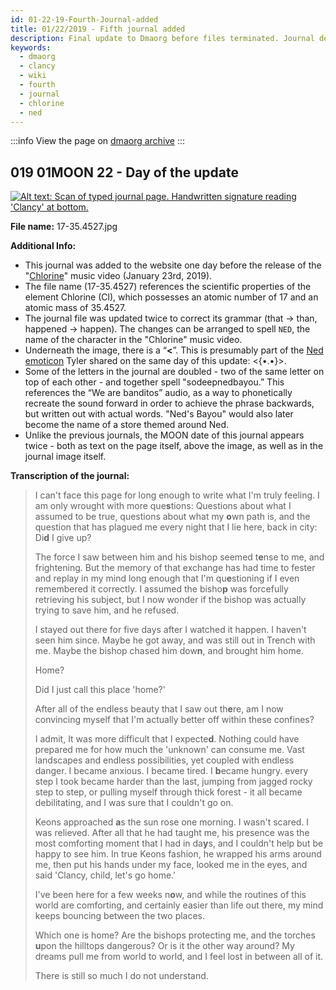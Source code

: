 ```yaml
---
id: 01-22-19-Fourth-Journal-added
title: 01/22/2019 - Fifth journal added
description: Final update to Dmaorg before files terminated. Journal describing Clancy's feelings after returning to Dema.
keywords:
  - dmaorg
  - clancy
  - wiki
  - fourth
  - journal
  - chlorine
  - ned
---
```


:::info
View the page on [dmaorg archive](https://www.dmaorg.site/012219/found/15398642_14/clancy.html)
:::

## 019 01MOON 22 - Day of the update

[![Alt text: Scan of typed journal page. Handwritten signature reading 'Clancy' at bottom.](./assets/17-35.4527.jpg)](./assets/17-35.4527.jpg)

**File name:**  17-35.4527.jpg

**Additional Info:**

- This journal was added to the website one day before the release of the "[Chlorine](https://www.youtube.com/watch?v=eJnQBXmZ7Ek)" music video (January 23rd, 2019).
- The file name (17-35.4527) references the scientific properties of the element Chlorine (Cl), which possesses an atomic number of 17 and an atomic mass of 35.4527.
- The journal file was updated twice to correct its grammar (that -> than, happened -> happen). The changes can be arranged to spell `NED`, the name of the character in the "Chlorine" music video.
- Underneath the image, there is a “**<**”. This is presumably part of the [Ned emoticon](https://twitter.com/tylerrjoseph/status/1087818031861039109) Tyler shared on the same day of this update: <{•.•}>.
- Some of the letters in the journal are doubled - two of the same letter on top of each other - and together spell "sodeepnedbayou.” This references the “We are banditos” audio, as a way to phonetically recreate the sound forward in order to achieve the phrase backwards, but written out with actual words. "Ned's Bayou" would also later become the name of a store themed around Ned.
- Unlike the previous journals, the MOON date of this journal appears twice - both as text on the page itself, above the image, as well as in the journal image itself.

**Transcription of the journal:**
> I can't face this page for long enough to write what I'm truly feeling. I am only wrought with more que<b>s</b>tions: Questions about what I assumed to be true, questions about what my <b>o</b>wn path is, and the question that has plagued me every night that I lie here, back in city: Di<b>d</b> I give up?
>
> The force I saw between him and his bishop seemed t<b>e</b>nse to me, and frightening. But the memory of that exchange has had time to fester and replay in my mind long enough that I'm qu<b>e</b>stioning if I even remembered it correctly. I assumed the bisho<b>p</b> was forcefully retrieving his subject, but I now wonder if the bishop was actually trying to save him, and he refused.
>
> I stayed out there for five days after I watched it happen. I haven't seen him since. Maybe he got away, and was still out in Trench with me. Maybe the bishop chased him dow<b>n</b>, and brought him home.
>
> Home?
>
> Did I just call this place 'home?'
>
> After all of the endless beauty that I saw out th<b>e</b>re, am I now convincing myself that I'm actually better off within these confines?
>
> I admit, It was more difficult that I expecte<b>d</b>. Nothing could have prepared me for how much the 'unknown' can consume me. Vast landscapes and endless possibilities, yet coupled with endless danger. I became anxious. I became tired. I <b>b</b>ecame hungry. every step I took became harder than the last, jumping from jagged rocky step to step, or pulling myself through thick forest - it all became debilitating, and I was sure that I couldn't go on.
>
> Keons approached <b>a</b>s the sun rose one morning. I wasn't scared. I was relieved. After all that he had taught me, his presence was the most comforting moment that I had in da<b>y</b>s, and I couldn't help but be happy to see him. In true Keons fashion, he wrapped his arms around me, then put his hands under my face, looked me in the eyes, and said 'Clancy, child, let's go home.'
>
> I've been here for a few weeks n<b>o</b>w, and while the routines of this world are comforting, and certainly easier than life out there, my mind keeps bouncing between the two places.
>
> Which one is home? Are the bishops protecting me, and the torches <b>u</b>pon the hilltops dangerous? Or is it the other way around? My dreams pull me from world to world, and I feel lost in between all of it.
>
> There is still so much I do not understand.
